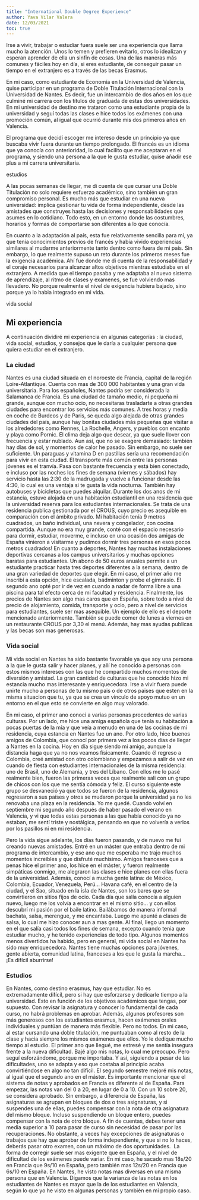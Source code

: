 ```yaml
---
title: "International Double Degree Experience"
author: Yava Vilar Valera
date: 12/03/2021
toc: true
---
```


Irse a vivir, trabajar o estudiar fuera suele ser una experiencia que llama mucho la atención. Unos lo temen y prefieren evitarlo, otros lo idealizan y esperan aprender de ella un sinfín de cosas. Una de las maneras más comunes y fáciles hoy en día, si eres estudiante, de conseguir pasar un tiempo en el extranjero es a través de las becas Erasmus.

En mi caso, como estudiante de Economía en la Universidad de Valencia, quise participar en un programa de Doble Titulación Internacional con la Universidad de Nantes. Es decir, fue un intercambio de dos años en los que culminé mi carrera con los títulos de graduada de estas dos universidades. En mi universidad de destino me trataron como una estudiante propia de la universidad y seguí todas las clases e hice todos los exámenes con una promoción común, al igual que ocurrió durante mis dos primeros años en Valencia.

El programa que decidí escoger me intereso desde un principio ya que buscaba vivir fuera durante un tiempo prolongado. El francés es un idioma que ya conocía con anterioridad, lo cual facilito que me aceptaran en el programa, y siendo una persona a la que le gusta estudiar, quise añadir ese plus a mi carrera universitaria.

estudios

A las pocas semanas de llegar, me di cuenta de que cursar una Doble Titulación no solo requiere esfuerzo académico, sino también un gran compromiso personal. Es mucho más que estudiar en una nueva universidad: implica gestionar tu vida de forma independiente, desde las amistades que construyes hasta las decisiones y responsabilidades que asumes en lo cotidiano. Todo esto, en un entorno donde las costumbres, horarios y formas de comportarse son diferentes a lo que conocía.

En cuanto a la adaptación al país, esta fue relativamente sencilla para mí, ya que tenía conocimientos previos de francés y había vivido experiencias similares al mudarme anteriormente tanto dentro como fuera de mi país. Sin embargo, lo que realmente supuso un reto durante los primeros meses fue la exigencia académica. Ahí fue donde me di cuenta de la responsabilidad y el coraje necesarios para alcanzar altos objetivos mientras estudiaba en el extranjero. A medida que el tiempo pasaba y me adaptaba al nuevo sistema de aprendizaje, al ritmo de clases y examenes, se fue volviendo mas llevadero. No porque realmente el nivel de exigencia hubiera bajado, sino porque ya lo habia integrado en mi vida.

vida social

## Mi experiencia

A continuación dividiré mi experiencia en algunas categorías : la ciudad, vida social, estudios, y consejos que le daría a cualquier persona que quiera estudiar en el extranjero.

### La ciudad

Nantes es una ciudad situada en el noroeste de Francia, capital de la región Loire-Atlantique. Cuenta con mas de 300 000 habitantes y una gran vida universitaria. Para los españoles, Nantes podría ser considerada la Salamanca de Francia. Es una ciudad de tamaño medio, ni pequeña ni grande, aunque con mucho ocio, no necesitaras trasladarte a otras grandes ciudades para encontrar los servicios más comunes. A tres horas y media en coche de Burdeos y de Paris, se queda algo alejada de otras grandes ciudades del país, aunque hay bonitas ciudades más pequeñas que visitar a los alrededores como Rennes, La Rochelle, Angers, y pueblos con encanto y playa como Pornic. El clima deja algo que desear, ya que suele llover con frecuencia y estar nublado. Aun así, que no se exagere demasiado: también hay días de sol, y momentos de calor he pasado. Sin embargo, no suele ser suficiente. Un paraguas y vitamina D en pastillas sería una recomendación para vivir en esta ciudad. El transporte más común entre las personas jóvenes es el tranvía. Pasa con bastante frecuencia y está bien conectado, e incluso por las noches los fines de semana (viernes y sábados) hay servicio hasta las 2:30 de la madrugada y vuelve a funcionar desde las 4:30, lo cual es una ventaja si te gusta la vida nocturna. También hay autobuses y bicicletas que puedes alquilar. Durante los dos anos de mi estancia, estuve alojada en una habitación estudiantil en una residencia que la universidad reserva para los estudiantes internacionales. Se trata de una residencia publica gestionada por el CROUS, cuyo precio es asequible en comparación con el ámbito privado. Mi habitación tenía 9 metros cuadrados, un baño individual, una nevera y congelador, con cocina compartida. Aunque no era muy grande, conté con el espacio necesario para dormir, estudiar, moverme, e incluso en una ocasión dos amigas de España vinieron a visitarme y pudimos dormir tres personas en esos pocos metros cuadrados! En cuanto a deportes, Nantes hay muchas instalaciones deportivas cercanas a los campus universitarios y muchas opciones baratas para estudiantes. Un abono de 50 euros anuales permite a un estudiante practicar hasta tres deportes diferentes a la semana, dentro de una gran variedad de deportes que elegir. En mi caso, el primer año me inscribí a esta opción, hice escalada, bádminton y probe el gimnasio. El segundo ano opté por ir de vez en cuando a nadar de forma libre a una piscina para tal efecto cerca de mi facultad y residencia. Finalmente, los precios de Nantes son algo mas caros que en España, sobre todo a nivel de precio de alojamiento, comida, transporte y ocio, pero a nivel de servicios para estudiantes, suele ser mas asequible. Un ejemplo de ello es el deporte mencionado anteriormente. También se puede comer de lunes a viernes en un restaurante CROUS por 3,30 el menú. Además, hay mas ayudas publicas y las becas son mas generosas.

### Vida social

Mi vida social en Nantes ha sido bastante favorable ya que soy una persona a la que le gusta salir y hacer planes, y allí he conocido a personas con estos mismos intereses con las que he compartido muchos momentos de diversión y amistad. La gran cantidad de culturas que he conocido hizo mi estancia mucho mas interesante y enriquecedora. Irse a vivir fuera puede unirte mucho a personas de tu mismo pais o de otros paises que esten en la misma situacion que tu, ya que se crea un vinculo de apoyo mutuo en un entorno en el que esto se convierte en algo muy valorado.

En mi caso, el primer ano conoci a varias personas procedentes de varias culturas. Por un lado, me hice una amiga española que tenía su habitación a pocas puertas de la mía y que veía a menudo en una de las cocinas de mi residencia, cuya estancia en Nantes fue un ano. Por otro lado, hice buenos amigos de Colombia, que conocí por primera vez a los pocos días de llegar a Nantes en la cocina. Hoy en día sigue siendo mi amigo, aunque la distancia haga que ya no nos veamos físicamente. Cuando él regreso a Colombia, creé amistad con otro colombiano y empezamos a salir de vez en cuando de fiesta con estudiantes internacionales de la misma residencia: uno de Brasil, uno de Alemania, y tres del Líbano. Con ellos me lo pasé realmente bien, fueron las primeras veces que realmente sali con un grupo de chicos con los que me sentía cómoda y feliz. El curso siguiente este grupo se desvaneció ya que todos se fueron de la residencia, algunos regresaron a sus países y otros se mudaron porque la universidad ya no les renovaba una plaza en la residencia. Yo me quedé. Cuando volví en septiembre mi segundo año después de haber pasado el verano en Valencia, y vi que todas estas personas a las que había conocido ya no estaban, me sentí triste y nostálgica, pensando en que no volvería a verlos por los pasillos ni en mi residencia.

Pero la vida sigue adelante, los días fueron pasando, y de nuevo me fui creando nuevas amistades. Entré en un máster que entraba dentro de mi programa de intercambio, y ese ano que me esperaba me trajo muchos momentos increíbles y que disfruté muchísimo. Amigos franceses que a penas hice el primer ano, los hice en el máster, y fueron realmente simpáticas conmigo, me alegraron las clases e hice planes con ellas fuera de la universidad. Además, conocí a mucha gente latina: de México, Colombia, Ecuador, Venezuela, Perú… Havana café, en el centro de la ciudad, y el Sao, situado en la isla de Nantes, son los bares que se convirtieron en sitios fijos de ocio. Cada día que salía conocía a alguien nuevo, luego me los volvía a encontrar en el mismo sitio… y con ellos descubrí mi pasión por el baile latino. Bailábamos de manera informal bachata, salsa, merengue, y me encantaba. Luego me apunté a clases de salsa, lo cual me hizo conocer aun a mas gente. Al final, llego un momento en el que salía casi todos los fines de semana, excepto cuando tenia que estudiar mucho, y he tenido experiencias de todo tipo. Algunos momentos menos divertidos ha habido, pero en general, mi vida social en Nantes ha sido muy enriquecedora. Nantes tiene muchas opciones para jóvenes, gente abierta, comunidad latina, franceses a los que le gusta la marcha… ¡Es difícil aburrirse!

### Estudios

En Nantes, como destino erasmus, hay que estudiar. No es extremadamente difícil, pero si hay que esforzarse y dedicarle tiempo a la universidad. Esto en función de los objetivos académicos que tengas, por supuesto. Con revisar la asignatura y conocer lo fundamental de cada curso, no habrá problemas en aprobar. Además, algunos profesores son más generosos con los estudiantes erasmus, hacen exámenes orales individuales y puntúan de manera más flexible. Pero no todos. En mi caso, al estar cursando una doble titulación, me puntuaban como al resto de la clase y hacia siempre los mismos exámenes que ellos. Yo le dedique mucho tiempo al estudio. El primer ano que llegué, me estresé y me sentía insegura frente a la nueva dificultad. Bajé algo mis notas, lo cual me preocupo. Pero seguí esforzándome, porque me importaba. Y así, siguiendo a pesar de las dificultades, uno se adapta y eso que costaba al principio acaba convirtiéndose en algo no tan difícil. El segundo semestre mejoré mis notas, al igual que el segundo ano en el máster. Es importante mencionar que el sistema de notas y aprobados en Francia es diferente al de España. Para empezar, las notas van del 0 a 20, en lugar de 0 a 10. Con un 10 sobre 20, se considera aprobado. Sin embargo, a diferencia de España, las asignaturas se agrupan en bloques de dos o tres asignaturas, y si suspendes una de ellas, puedes compensar con la nota de otra asignatura del mismo bloque. Incluso suspendiendo un bloque entero, puedes compensar con la nota de otro bloque. A fin de cuentas, debes tener una media superior a 10 para pasar de curso sin necesidad de pasar por las recuperaciones. No obstante, a veces hay excepciones de asignaturas o trabajos que hay que aprobar de forma independiente, y que si no lo haces, deberás pasar otro examen, con un máximo de dos oportunidades.  La forma de corregir suele ser mas exigente que en España, y el nivel de dificultad de los exámenes puede variar. En mi caso, he sacado mas 18s/20 en Francia que 9s/10 en España, pero también mas 12s/20 en Francia que 6s/10 en España. En Nantes, he visto notas mas diversas en una misma persona que en Valencia. Digamos que la varianza de las notas en los estudiantes de Nantes es mayor que la de los estudiantes en Valencia, según lo que yo he visto en algunas personas y también en mi propio caso.

